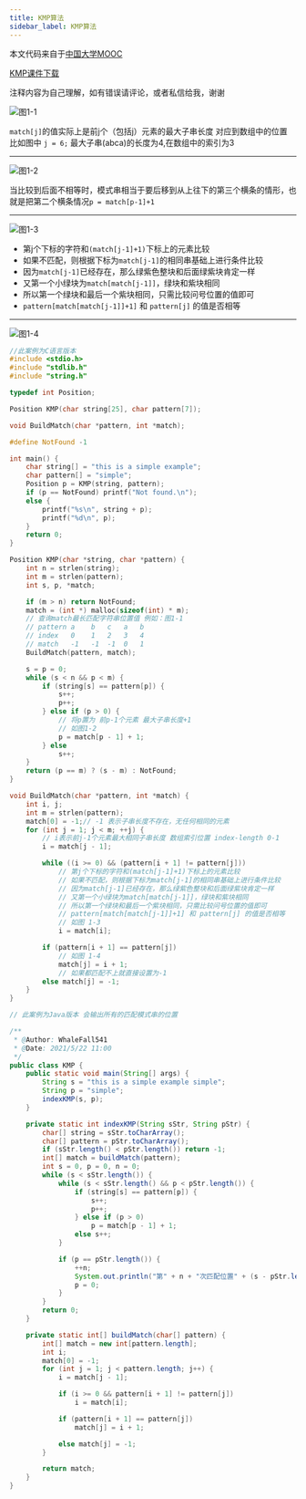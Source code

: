 ```yaml
---
title: KMP算法
sidebar_label: KMP算法
---
```



本文代码来自于[中国大学MOOC](https://www.icourse163.org/learn/ZJU-93001?tid=1003997005#/learn/content?type=detail&id=1007588527&cid=1009165213)

[KMP课件下载](https://nos.netease.com/edu-lesson-pdfsrc/5C4C0E5034E43DB3AD5A994156BD4D8D-1541934012176?download=KMP.pdf&Signature=Kv6I%2FJ3dPtxt5e4xw26MboN3s0jpTH5Q9AN14toQuA0%3D&Expires=1621614432&NOSAccessKeyId=7db2f370ff9a412987155d36d55a6ead)

注释内容为自己理解，如有错误请评论，或者私信给我，谢谢

![图1-1](https://s2.loli.net/2023/07/15/KTyZxPf21UludEs.png)



`match[j]`的值实际上是前j个（包括j）元素的最大子串长度 对应到数组中的位置 比如图中 `j = 6;` 最大子串(abca)的长度为4,在数组中的索引为3

-------

![图1-2](https://s2.loli.net/2023/07/15/my81bGBsHJpE47n.png)



当比较到后面不相等时，模式串相当于要后移到从上往下的第三个横条的情形，也就是把第二个横条情况`p = match[p-1]+1`

-------

![图1-3](https://s2.loli.net/2023/07/15/kItirzPyEoqG8lu.png)



- 第j个下标的字符和`(match[j-1]+1)`下标上的元素比较
- 如果不匹配，则根据下标为`match[j-1]`的相同串基础上进行条件比较
- 因为`match[j-1]`已经存在，那么绿紫色整块和后面绿紫块肯定一样
- 又第一个小绿块为`match[match[j-1]]`，绿块和紫块相同
- 所以第一个绿块和最后一个紫块相同，只需比较问号位置的值即可
- `pattern[match[match[j-1]]+1]` 和 `pattern[j]` 的值是否相等

-------

![图1-4](https://s2.loli.net/2023/07/15/yHQe8skGVzd17o9.png)



```c
//此案例为C语言版本
#include <stdio.h>
#include "stdlib.h"
#include "string.h"

typedef int Position;

Position KMP(char string[25], char pattern[7]);

void BuildMatch(char *pattern, int *match);

#define NotFound -1

int main() {
    char string[] = "this is a simple example";
    char pattern[] = "simple";
    Position p = KMP(string, pattern);
    if (p == NotFound) printf("Not found.\n");
    else {
        printf("%s\n", string + p);
        printf("%d\n", p);
    }
    return 0;
}

Position KMP(char *string, char *pattern) {
    int n = strlen(string);
    int m = strlen(pattern);
    int s, p, *match;

    if (m > n) return NotFound;
    match = (int *) malloc(sizeof(int) * m);
    // 查询match最长匹配字符串位置值 例如：图1-1
    // pattern a    b   c   a   b
    // index   0    1   2   3   4
    // match   -1   -1  -1  0   1
    BuildMatch(pattern, match);

    s = p = 0;
    while (s < n && p < m) {
        if (string[s] == pattern[p]) {
            s++;
            p++;
        } else if (p > 0) {
            // 将p置为 前p-1个元素 最大子串长度+1
            // 如图1-2
            p = match[p - 1] + 1;
        } else
            s++;
    }
    return (p == m) ? (s - m) : NotFound;
}

void BuildMatch(char *pattern, int *match) {
    int i, j;
    int m = strlen(pattern);
    match[0] = -1;// -1 表示子串长度不存在，无任何相同的元素
    for (int j = 1; j < m; ++j) {
        // i表示前j-1个元素最大相同子串长度 数组索引位置 index-length 0-1
        i = match[j - 1];

        while ((i >= 0) && (pattern[i + 1] != pattern[j]))
            // 第j个下标的字符和(match[j-1]+1)下标上的元素比较
            // 如果不匹配，则根据下标为match[j-1]的相同串基础上进行条件比较
            // 因为match[j-1]已经存在，那么绿紫色整块和后面绿紫块肯定一样
            // 又第一个小绿块为match[match[j-1]]，绿块和紫块相同
            // 所以第一个绿块和最后一个紫块相同，只需比较问号位置的值即可
            // pattern[match[match[j-1]]+1] 和 pattern[j] 的值是否相等
            // 如图 1-3
            i = match[i];

        if (pattern[i + 1] == pattern[j])
            // 如图 1-4
            match[j] = i + 1;
            // 如果都匹配不上就直接设置为-1
        else match[j] = -1;
    }
}
```

```java
// 此案例为Java版本 会输出所有的匹配模式串的位置

/**
 * @Author: WhaleFall541
 * @Date: 2021/5/22 11:00
 */
public class KMP {
    public static void main(String[] args) {
        String s = "this is a simple example simple";
        String p = "simple";
        indexKMP(s, p);
    }

    private static int indexKMP(String sStr, String pStr) {
        char[] string = sStr.toCharArray();
        char[] pattern = pStr.toCharArray();
        if (sStr.length() < pStr.length()) return -1;
        int[] match = buildMatch(pattern);
        int s = 0, p = 0, n = 0;
        while (s < sStr.length()) {
            while (s < sStr.length() && p < pStr.length()) {
                if (string[s] == pattern[p]) {
                    s++;
                    p++;
                } else if (p > 0)
                    p = match[p - 1] + 1;
                else s++;
            }

            if (p == pStr.length()) {
                ++n;
                System.out.println("第" + n + "次匹配位置" + (s - pStr.length()) + "\n");
                p = 0;
            }
        }
        return 0;
    }

    private static int[] buildMatch(char[] pattern) {
        int[] match = new int[pattern.length];
        int i;
        match[0] = -1;
        for (int j = 1; j < pattern.length; j++) {
            i = match[j - 1];

            if (i >= 0 && pattern[i + 1] != pattern[j])
                i = match[i];

            if (pattern[i + 1] == pattern[j])
                match[j] = i + 1;

            else match[j] = -1;
        }

        return match;
    }
}


```
